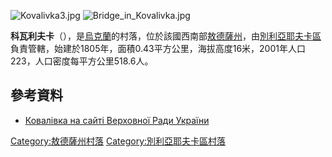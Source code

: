 {{coord|46|42|30|N|30|36|27|E|scale:30000|display=title}}

[[Image:Kovalivka3.jpg|thumb]]
[[Image:Bridge_in_Kovalivka.jpg|thumb]]

'''科瓦利夫卡'''（{{lang-uk|Ковалівка}}），是[[烏克蘭|烏克蘭]]的村落，位於該國西南部[[敖德薩州|敖德薩州]]，由[[別利亞耶夫卡區_(烏克蘭)|別利亞耶夫卡區]]負責管轄，始建於1805年，面積0.43平方公里，海拔高度16米，2001年人口223，人口密度每平方公里518.6人。

==參考資料==
* [http://w1.c1.rada.gov.ua/pls/z7502/A005?rf7571=23900 Ковалівка на сайті Верховної Ради України] {{Wayback|url=http://w1.c1.rada.gov.ua/pls/z7502/A005?rf7571=23900 |date=20160304214038 }}

{{DEFAULTSORT:Ковалівка}}
[[Category:敖德薩州村落|Category:敖德薩州村落]]
[[Category:別利亞耶夫卡區村落|Category:別利亞耶夫卡區村落]]


{{Odessa-geo-stub}}